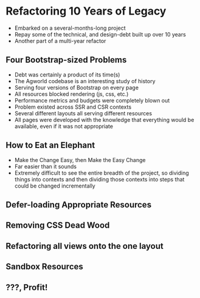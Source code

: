 
<Meta
  description="Refactoring 10 Years of Legacy"
  url="https://phobon.io"
  image="https://phobon.io/static/phbn.webp"
/>

# Refactoring 10 Years of Legacy

- Embarked on a several-months-long project
- Repay some of the technical, and design-debt built up over 10 years
- Another part of a multi-year refactor

## Four Bootstrap-sized Problems

- Debt was certainly a product of its time(s)
- The Agworld codebase is an interesting study of history
- Serving four versions of Bootstrap on every page
- All resources blocked rendering (js, css, etc.)
- Performance metrics and budgets were completely blown out
- Problem existed across SSR and CSR contexts
- Several different layouts all serving different resources
- All pages were developed with the knowledge that everything would be available, even if it was not appropriate

## How to Eat an Elephant

- Make the Change Easy, then Make the Easy Change
- Far easier than it sounds
- Extremely difficult to see the entire breadth of the project, so dividing things into contexts and then dividing those contexts into steps that could be changed incrementally

## Defer-loading Appropriate Resources

## Removing CSS Dead Wood

## Refactoring all views onto the one layout

## Sandbox Resources

## ???, Profit!
